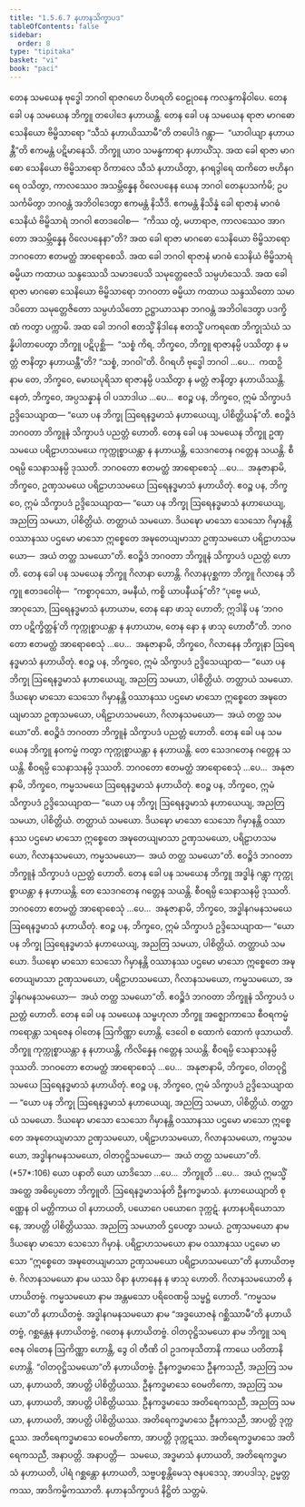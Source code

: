```yaml
---
title: "1.5.6.7 နဟာနသိက္ခာပဒ"
tableOfContents: false
sidebar:
  order: 8
type: "tipitaka"
basket: "vi"
book: "paci"
---
```



<DynamicBreadcrumb />

<Division number="357" book="paci">

<Paragraph number="1088" book="paci">
တေန သမယေန ဗုဒ္ဓေါ ဘဂဝါ ရာဇဂဟေ ဝိဟရတိ ဝေဠုဝနေ ကလန္ဒကနိဝါပေ. တေန ခေါ ပန သမယေန ဘိက္ခူ တပေါဒေ နဟာယန္တိ. တေန ခေါ ပန သမယေန ရာဇာ မာဂဓော သေနိယော ဗိမ္ဗိသာရော “သီသံ နဟာယိဿာမီ”တိ တပေါဒံ ဂန္တွာ—  “ယာဝါယျာ နဟာယန္တီ”တိ ဧကမန္တံ ပဋိမာနေသိ. ဘိက္ခူ ယာဝ သမန္ဓကာရာ နဟာယိံသု. အထ ခေါ ရာဇာ မာဂဓော သေနိယော ဗိမ္ဗိသာရော ဝိကာလေ သီသံ နဟာယိတွာ, နဂရဒွါရေ ထကိတေ ဗဟိနဂရေ ဝသိတွာ, ကာလဿေဝ အသမ္ဘိန္နေန ဝိလေပနေန ယေန ဘဂဝါ တေနုပသင်္ကမိ; ဥပသင်္ကမိတွာ ဘဂဝန္တံ အဘိဝါဒေတွာ ဧကမန္တံ နိသီဒိ. ဧကမန္တံ နိသိန္နံ ခေါ ရာဇာနံ မာဂဓံ သေနိယံ ဗိမ္ဗိသာရံ ဘဂဝါ ဧတဒဝေါစ—  “ကိဿ တွံ, မဟာရာဇ, ကာလဿေဝ အာဂတော အသမ္ဘိန္နေန ဝိလေပနေနာ”တိ? အထ ခေါ ရာဇာ မာဂဓော သေနိယော ဗိမ္ဗိသာရော ဘဂဝတော ဧတမတ္ထံ အာရောစေသိ. အထ ခေါ ဘဂဝါ ရာဇာနံ မာဂဓံ သေနိယံ ဗိမ္ဗိသာရံ ဓမ္မိယာ ကထာယ သန္ဒဿေသိ သမာဒပေသိ သမုတ္တေဇေသိ သမ္ပဟံသေသိ. အထ ခေါ ရာဇာ မာဂဓော သေနိယော ဗိမ္ဗိသာရော ဘဂဝတာ ဓမ္မိယာ ကထာယ သန္ဒဿိတော သမာဒပိတော သမုတ္တေဇိတော သမ္ပဟံသိတော ဥဋ္ဌာယာသနာ ဘဂဝန္တံ အဘိဝါဒေတွာ ပဒက္ခိဏံ ကတွာ ပက္ကာမိ.
</Paragraph>

<Paragraph number="1089" book="paci">
အထ ခေါ ဘဂဝါ ဧတသ္မိံ နိဒါနေ ဧတသ္မိံ ပကရဏေ ဘိက္ခုသံဃံ သန္နိပါတာပေတွာ ဘိက္ခူ ပဋိပုစ္ဆိ—  “သစ္စံ ကိရ, ဘိက္ခဝေ, ဘိက္ခူ ရာဇာနမ္ပိ ပဿိတွာ န မတ္တံ ဇာနိတွာ နဟာယန္တီ”တိ? “သစ္စံ, ဘဂဝါ”တိ. ဝိဂရဟိ ဗုဒ္ဓေါ ဘဂဝါ …ပေ…  ကထဉှိ နာမ တေ, ဘိက္ခဝေ, မောဃပုရိသာ ရာဇာနမ္ပိ ပဿိတွာ န မတ္တံ ဇာနိတွာ နဟာယိဿန္တိ. နေတံ, ဘိက္ခဝေ, အပ္ပသန္နာနံ ဝါ ပသာဒါယ …ပေ…  ဧဝဉ္စ ပန, ဘိက္ခဝေ, ဣမံ သိက္ခာပဒံ ဥဒ္ဒိသေယျာထ—
</Paragraph>

<Paragraph number="1090" book="paci">
<Emphasis>“ယော ပန ဘိက္ခု ဩရေနဒ္ဓမာသံ နဟာယေယျ, ပါစိတ္တိယန်”</Emphasis>တိ.
</Paragraph>

<Paragraph number="1091" book="paci">
ဧဝဉ္စိဒံ ဘဂဝတာ ဘိက္ခူနံ သိက္ခာပဒံ ပညတ္တံ ဟောတိ.
</Paragraph>

</Division>
<Division number="358" book="paci">

<Paragraph number="1092" book="paci">
တေန ခေါ ပန သမယေန ဘိက္ခူ ဥဏှသမယေ ပရိဠာဟသမယေ ကုက္ကုစ္စာယန္တာ န နဟာယန္တိ, သေဒဂတေန ဂတ္တေန သယန္တိ. စီဝရမ္ပိ သေနာသနမ္ပိ ဒုဿတိ. ဘဂဝတော ဧတမတ္ထံ အာရောစေသုံ …ပေ…  အနုဇာနာမိ, ဘိက္ခဝေ, ဥဏှသမယေ ပရိဠာဟသမယေ ဩရေနဒ္ဓမာသံ နဟာယိတုံ. ဧဝဉ္စ ပန, ဘိက္ခဝေ, ဣမံ သိက္ခာပဒံ ဥဒ္ဒိသေယျာထ—
</Paragraph>

<Paragraph number="1093" book="paci">
<Emphasis>“ယော ပန ဘိက္ခု ဩရေနဒ္ဓမာသံ နဟာယေယျ, အညတြ သမယာ, ပါစိတ္တိယံ. တတ္ထာယံ သမယော. ဒိယဍ္ဎော မာသော သေသော ဂိမှာနန္တိ ဝဿာနဿ ပဌမော မာသော ဣစ္စေတေ အဍ္ဎတေယျမာသာ ဥဏှသမယော ပရိဠာဟသမယော—  အယံ တတ္ထ သမယော”</Emphasis>တိ.
</Paragraph>

<Paragraph number="1094" book="paci">
ဧဝဉ္စိဒံ ဘဂဝတာ ဘိက္ခူနံ သိက္ခာပဒံ ပညတ္တံ ဟောတိ.
</Paragraph>

</Division>
<Division number="359" book="paci">

<Paragraph number="1095" book="paci">
တေန ခေါ ပန သမယေန ဘိက္ခူ ဂိလာနာ ဟောန္တိ. ဂိလာနပုစ္ဆကာ ဘိက္ခူ ဂိလာနေ ဘိက္ခူ ဧတဒဝေါစုံ—  “ကစ္စာဝုသော, ခမနီယံ, ကစ္စိ ယာပနီယန်”တိ? “ပုဗ္ဗေ မယံ, အာဝုသော, ဩရေနဒ္ဓမာသံ နဟာယာမ, တေန နော ဖာသု ဟောတိ; ဣဒါနိ ပန ‘ဘဂဝတာ ပဋိက္ခိတ္တန်’တိ ကုက္ကုစ္စာယန္တာ န နဟာယာမ, တေန နော န ဖာသု ဟောတီ”တိ. ဘဂဝတော ဧတမတ္ထံ အာရောစေသုံ …ပေ…  အနုဇာနာမိ, ဘိက္ခဝေ, ဂိလာနေန ဘိက္ခုနာ ဩရေနဒ္ဓမာသံ နဟာယိတုံ. ဧဝဉ္စ ပန, ဘိက္ခဝေ, ဣမံ သိက္ခာပဒံ ဥဒ္ဒိသေယျာထ—
</Paragraph>

<Paragraph number="1096" book="paci">
<Emphasis>“ယော ပန ဘိက္ခု ဩရေနဒ္ဓမာသံ နဟာယေယျ, အညတြ သမယာ, ပါစိတ္တိယံ. တတ္ထာယံ သမယော. ဒိယဍ္ဎော မာသော သေသော ဂိမှာနန္တိ ဝဿာနဿ ပဌမော မာသော ဣစ္စေတေ အဍ္ဎတေယျမာသာ ဥဏှသမယော, ပရိဠာဟသမယော, ဂိလာနသမယော—  အယံ တတ္ထ သမယော”</Emphasis>တိ.
</Paragraph>

<Paragraph number="1097" book="paci">
ဧဝဉ္စိဒံ ဘဂဝတာ ဘိက္ခူနံ သိက္ခာပဒံ ပညတ္တံ ဟောတိ.
</Paragraph>

</Division>
<Division number="360" book="paci">

<Paragraph number="1098" book="paci">
တေန ခေါ ပန သမယေန ဘိက္ခူ နဝကမ္မံ ကတွာ ကုက္ကုစ္စာယန္တာ န နဟာယန္တိ. တေ သေဒဂတေန ဂတ္တေန သယန္တိ. စီဝရမ္ပိ သေနာသနမ္ပိ ဒုဿတိ. ဘဂဝတော ဧတမတ္ထံ အာရောစေသုံ …ပေ…  အနုဇာနာမိ, ဘိက္ခဝေ, ကမ္မသမယေ ဩရေနဒ္ဓမာသံ နဟာယိတုံ. ဧဝဉ္စ ပန, ဘိက္ခဝေ, ဣမံ သိက္ခာပဒံ ဥဒ္ဒိသေယျာထ—
</Paragraph>

<Paragraph number="1099" book="paci">
<Emphasis>“ယော ပန ဘိက္ခု ဩရေနဒ္ဓမာသံ နဟာယေယျ, အညတြ သမယာ, ပါစိတ္တိယံ. တတ္ထာယံ သမယော. ဒိယဍ္ဎော မာသော သေသော ဂိမှာနန္တိ ဝဿာနဿ ပဌမော မာသော ဣစ္စေတေ အဍ္ဎတေယျမာသာ ဥဏှသမယော, ပရိဠာဟသမယော, ဂိလာနသမယော, ကမ္မသမယော—  အယံ တတ္ထ သမယော”</Emphasis>တိ.
</Paragraph>

<Paragraph number="1100" book="paci">
ဧဝဉ္စိဒံ ဘဂဝတာ ဘိက္ခူနံ သိက္ခာပဒံ ပညတ္တံ ဟောတိ.
</Paragraph>

</Division>
<Division number="361" book="paci">

<Paragraph number="1101" book="paci">
တေန ခေါ ပန သမယေန ဘိက္ခူ အဒ္ဓါနံ ဂန္တွာ ကုက္ကုစ္စာယန္တာ န နဟာယန္တိ. တေ သေဒဂတေန ဂတ္တေန သယန္တိ. စီဝရမ္ပိ သေနာသနမ္ပိ ဒုဿတိ. ဘဂဝတော ဧတမတ္ထံ အာရောစေသုံ …ပေ…  အနုဇာနာမိ, ဘိက္ခဝေ, အဒ္ဓါနဂမနသမယေ ဩရေနဒ္ဓမာသံ နဟာယိတုံ. ဧဝဉ္စ ပန, ဘိက္ခဝေ, ဣမံ သိက္ခာပဒံ ဥဒ္ဒိသေယျာထ—
</Paragraph>

<Paragraph number="1102" book="paci">
<Emphasis>“ယော ပန ဘိက္ခု ဩရေနဒ္ဓမာသံ နဟာယေယျ, အညတြ သမယာ, ပါစိတ္တိယံ. တတ္ထာယံ သမယော. ဒိယဍ္ဎော မာသော သေသော ဂိမှာနန္တိ ဝဿာနဿ ပဌမော မာသော ဣစ္စေတေ အဍ္ဎတေယျမာသာ ဥဏှသမယော, ပရိဠာဟသမယော, ဂိလာနသမယော, ကမ္မသမယော, အဒ္ဓါနဂမနသမယော—  အယံ တတ္ထ သမယော”</Emphasis>တိ.
</Paragraph>

<Paragraph number="1103" book="paci">
ဧဝဉ္စိဒံ ဘဂဝတာ ဘိက္ခူနံ သိက္ခာပဒံ ပညတ္တံ ဟောတိ.
</Paragraph>

</Division>
<Division number="362" book="paci">

<Paragraph number="1104" book="paci">
တေန ခေါ ပန သမယေန သမ္ဗဟုလာ ဘိက္ခူ အဇ္ဈောကာသေ စီဝရကမ္မံ ကရောန္တာ သရဇေန ဝါတေန ဩကိဏ္ဏာ ဟောန္တိ. ဒေဝေါ စ ထောကံ ထောကံ ဖုသာယတိ. ဘိက္ခူ ကုက္ကုစ္စာယန္တာ န နဟာယန္တိ, ကိလိန္နေန ဂတ္တေန သယန္တိ. စီဝရမ္ပိ သေနာသနမ္ပိ ဒုဿတိ. ဘဂဝတော ဧတမတ္ထံ အာရောစေသုံ …ပေ…  အနုဇာနာမိ, ဘိက္ခဝေ, ဝါတဝုဋ္ဌိသမယေ ဩရေနဒ္ဓမာသံ နဟာယိတုံ. ဧဝဉ္စ ပန, ဘိက္ခဝေ, ဣမံ သိက္ခာပဒံ ဥဒ္ဒိသေယျာထ—
</Paragraph>

</Division>
<Division number="363" book="paci">

<Paragraph number="1105" book="paci">
<Emphasis>“ယော ပန ဘိက္ခု ဩရေနဒ္ဓမာသံ နဟာယေယျ, အညတြ သမယာ, ပါစိတ္တိယံ. တတ္ထာယံ သမယော. ဒိယဍ္ဎော မာသော သေသော ဂိမှာနန္တိ ဝဿာနဿ ပဌမော မာသော ဣစ္စေတေ အဍ္ဎတေယျမာသာ ဥဏှသမယော, ပရိဠာဟသမယော, ဂိလာနသမယော, ကမ္မသမယော, အဒ္ဓါနဂမနသမယော, ဝါတဝုဋ္ဌိသမယော—  အယံ တတ္ထ သမယော”</Emphasis>တိ. (*57*:<Emphasis>106</Emphasis>)
</Paragraph>

</Division>
<Division number="364" book="paci">

<Paragraph number="1106" book="paci">
<Emphasis>ယော ပနာ</Emphasis>တိ ယော ယာဒိသော …ပေ…  <Emphasis>ဘိက္ခူ</Emphasis>တိ …ပေ…  အယံ ဣမသ္မိံ အတ္ထေ အဓိပ္ပေတော ဘိက္ခူတိ.
</Paragraph>

<Paragraph number="1107" book="paci">
<Emphasis>ဩရေနဒ္ဓမာသန်</Emphasis>တိ ဦနကဒ္ဓမာသံ.
</Paragraph>

<Paragraph number="1108" book="paci">
<Emphasis>နဟာယေယျာ</Emphasis>တိ စုဏ္ဏေန ဝါ မတ္တိကာယ ဝါ နဟာယတိ, ပယောဂေ ပယောဂေ ဒုက္ကဋံ. နဟာနပရိယောသာနေ, အာပတ္တိ ပါစိတ္တိယဿ.
</Paragraph>

<Paragraph number="1109" book="paci">
<Emphasis>အညတြ သမယာ</Emphasis>တိ ဌပေတွာ သမယံ.
</Paragraph>

<Paragraph number="1110" book="paci">
<Emphasis>ဥဏှသမယော</Emphasis> နာမ ဒိယဍ္ဎော မာသော သေသော ဂိမှာနံ. <Emphasis>ပရိဠာဟသမယော</Emphasis> နာမ ဝဿာနဿ ပဌမော မာသော “ဣစ္စေတေ အဍ္ဎတေယျမာသာ ဥဏှသမယော ပရိဠာဟသမယော”တိ နဟာယိတဗ္ဗံ.
</Paragraph>

<Paragraph number="1111" book="paci">
<Emphasis>ဂိလာနသမယော</Emphasis> နာမ ယဿ ဝိနာ နဟာနေန န ဖာသု ဟောတိ. ဂိလာနသမယောတိ နဟာယိတဗ္ဗံ.
</Paragraph>

<Paragraph number="1112" book="paci">
<Emphasis>ကမ္မသမယော</Emphasis> နာမ အန္တမသော ပရိဝေဏမ္ပိ သမ္မဋ္ဌံ ဟောတိ. “ကမ္မသမယော”တိ နဟာယိတဗ္ဗံ.
</Paragraph>

<Paragraph number="1113" book="paci">
<Emphasis>အဒ္ဓါနဂမနသမယော</Emphasis> နာမ “အဒ္ဓယောဇနံ ဂစ္ဆိဿာမီ”တိ နဟာယိတဗ္ဗံ, ဂစ္ဆန္တေန နဟာယိတဗ္ဗံ, ဂတေန နဟာယိတဗ္ဗံ.
</Paragraph>

<Paragraph number="1114" book="paci">
<Emphasis>ဝါတဝုဋ္ဌိသမယော</Emphasis> နာမ ဘိက္ခူ သရဇေန ဝါတေန ဩကိဏ္ဏာ ဟောန္တိ, ဒွေ ဝါ တီဏိ ဝါ ဥဒကဖုသိတာနိ ကာယေ ပတိတာနိ ဟောန္တိ. “ဝါတဝုဋ္ဌိသမယော”တိ နဟာယိတဗ္ဗံ.
</Paragraph>

</Division>
<Division number="365" book="paci">

<Paragraph number="1115" book="paci">
ဦနကဒ္ဓမာသေ ဦနကသညီ, အညတြ သမယာ, နဟာယတိ, အာပတ္တိ ပါစိတ္တိယဿ. ဦနကဒ္ဓမာသေ ဝေမတိကော, အညတြ သမယာ, နဟာယတိ, အာပတ္တိ ပါစိတ္တိယဿ. ဦနကဒ္ဓမာသေ အတိရေကသညီ, အညတြ သမယာ, နဟာယတိ, အာပတ္တိ ပါစိတ္တိယဿ.
</Paragraph>

<Paragraph number="1116" book="paci">
အတိရေကဒ္ဓမာသေ ဦနကသညီ, အာပတ္တိ ဒုက္ကဋဿ. အတိရေကဒ္ဓမာသေ ဝေမတိကော, အာပတ္တိ ဒုက္ကဋဿ. အတိရေကဒ္ဓမာသေ အတိရေကသညီ, အနာပတ္တိ.
</Paragraph>

</Division>
<Division number="366" book="paci">

<Paragraph number="1117" book="paci">
အနာပတ္တိ—  သမယေ, အဒ္ဓမာသံ နဟာယတိ, အတိရေကဒ္ဓမာသံ နဟာယတိ, ပါရံ ဂစ္ဆန္တော နဟာယတိ, သဗ္ဗပစ္စန္တိမေသု ဇနပဒေသု, အာပဒါသု, ဥမ္မတ္တကဿ, အာဒိကမ္မိကဿာတိ.

</Paragraph>
</Division>

<Paragraph number="1118" type="center" book="paci">
နဟာနသိက္ခာပဒံ နိဋ္ဌိတံ သတ္တမံ.
</Paragraph>